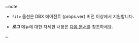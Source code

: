 :::note

* <span><code>file</code> 옵션은 DBX 에이전트 {props.ver} 버전 이상에서 지원합니다.</span>

* ***로그*** 메뉴에 대한 자세한 내용은 [다음 문서](log/learn-main-menu)를 참조하세요.

:::